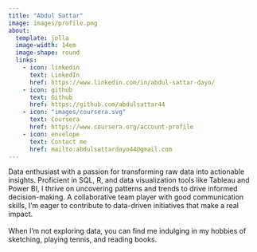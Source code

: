 ```yaml
---
title: "Abdul Sattar"
image: images/profile.png
about:
  template: jolla
  image-width: 14em
  image-shape: round
  links:
    - icon: linkedin
      text: LinkedIn
      href: https://www.linkedin.com/in/abdul-sattar-dayo/
    - icon: github
      text: Github
      href: https://github.com/abdulsattar44
    - icon: "images/coursera.svg"
      text: Coursera
      href: https://www.coursera.org/account-profile
    - icon: envelope
      text: Contact me
      href: mailto:abdulsattardayo44@gmail.com
---
```


Data enthusiast with a passion for transforming raw data into actionable insights. Proficient in SQL, R, and data visualization tools like Tableau and Power BI, I thrive on uncovering patterns and trends to drive informed decision-making. A collaborative team player with good communication skills, I'm eager to contribute to data-driven initiatives that make a real impact.\
\
When I'm not exploring data, you can find me indulging in my hobbies of sketching, playing tennis, and reading books.

